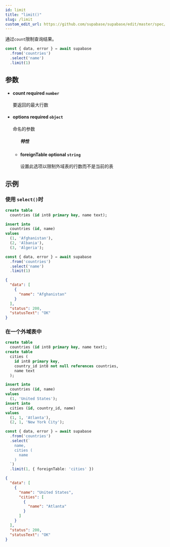 ```yaml
---
id: limit
title: "limit()"
slug: /limit
custom_edit_url: https://github.com/supabase/supabase/edit/master/spec/supabase_js_v2.yml
---
```


通过`count`限制查询结果。

```ts
const { data, error } = await supabase
  .from('countries')
  .select('name')
  .limit(1)
```


## 参数


<ul className="method-list-group">
  
<li className="method-list-item">
  <h4 className="method-list-item-label">
    <span className="method-list-item-label-name">
      count
    </span>
    <span className="method-list-item-label-badge required">
      required
    </span>
    <span className="method-list-item-validation">
      <code>number</code>
    </span>
  </h4>
  <div class="method-list-item-description">

要返回的最大行数

  </div>
  
</li>


<li className="method-list-item">
  <h4 className="method-list-item-label">
    <span className="method-list-item-label-name">
      options
    </span>
    <span className="method-list-item-label-badge required">
      required
    </span>
    <span className="method-list-item-validation">
      <code>object</code>
    </span>
  </h4>
  <div class="method-list-item-description">

命名的参数

  </div>
  
<ul className="method-list-group">
  <h5 class="method-list-title method-list-title-isChild expanded">特性</h5>

<li className="method-list-item">
  <h4 className="method-list-item-label">
    <span className="method-list-item-label-name">
      foreignTable
    </span>
    <span className="method-list-item-label-badge false">
      optional
    </span>
    <span className="method-list-item-validation">
      <code>string</code>
    </span>
  </h4>
  <div class="method-list-item-description">

设置此选项以限制外域表的行数而不是当前的表

  </div>
  
</li>

</ul>

</li>

</ul>














## 示例

### 使用 `select()`时

<Tabs scrollable size="small" type="underlined" defaultActiveId="schema">
<TabPanel id="schema" label="Schema">

  ```sql
  create table
    countries (id int8 primary key, name text);

  insert into
    countries (id, name)
  values
    (1, 'Afghanistan'),
    (2, 'Albania'),
    (3, 'Algeria');
  ```

</TabPanel>
<TabPanel id="js" label="JavaScript">

  ```ts
  const { data, error } = await supabase
    .from('countries')
    .select('name')
    .limit(1)
  ```

</TabPanel>
<TabPanel id="result" label="Result">

  ```json
  {
    "data": [
      {
        "name": "Afghanistan"
      }
    ],
    "status": 200,
    "statusText": "OK"
  }
  ```

</TabPanel>
</Tabs>

### 在一个外域表中

<Tabs scrollable size="small" type="underlined" defaultActiveId="schema">
<TabPanel id="schema" label="Schema">

  ```sql
  create table
    countries (id int8 primary key, name text);
  create table
    cities (
      id int8 primary key,
      country_id int8 not null references countries,
      name text
    );

  insert into
    countries (id, name)
  values
    (1, 'United States');
  insert into
    cities (id, country_id, name)
  values
    (1, 1, 'Atlanta'),
    (2, 1, 'New York City');
  ```

</TabPanel>
<TabPanel id="js" label="JavaScript">

  ```ts
  const { data, error } = await supabase
    .from('countries')
    .select(`
      name,
      cities (
        name
      )
    `)
    .limit(1, { foreignTable: 'cities' })
  ```

</TabPanel>
<TabPanel id="result" label="Result">

  ```json
  {
    "data": [
      {
        "name": "United States",
        "cities": [
          {
            "name": "Atlanta"
          }
        ]
      }
    ],
    "status": 200,
    "statusText": "OK"
  }
  ```

</TabPanel>
</Tabs>